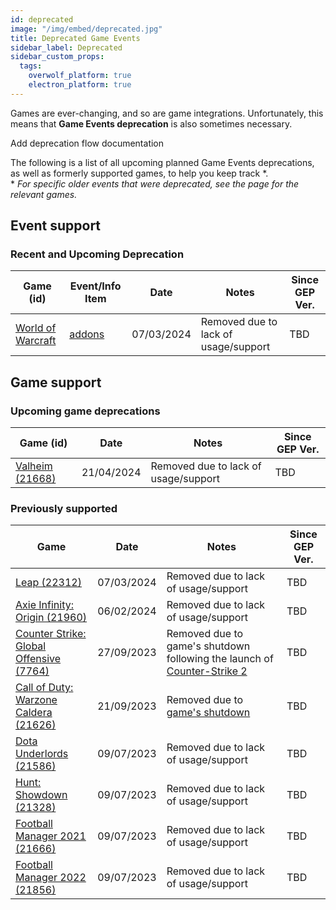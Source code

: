```yaml
---
id: deprecated
image: "/img/embed/deprecated.jpg"
title: Deprecated Game Events
sidebar_label: Deprecated
sidebar_custom_props:
  tags:
    overwolf_platform: true
    electron_platform: true
---
```


Games are ever-changing, and so are game integrations.
Unfortunately, this means that **Game Events deprecation** is also sometimes necessary.

<SkipMe type="TODO">
Add deprecation flow documentation
</SkipMe>


The following is a list of all upcoming planned Game Events deprecations,
as well as formerly supported games, to help you keep track \*.  
\* *For specific older events that were deprecated, see the page for the relevant games.*


## Event support
### Recent and Upcoming Deprecation

Game  (id)         | Event/Info Item    | Date                    | Notes                 | Since GEP Ver. |
------------ | ------------------------- | ------------------------- | --------------------- | ------------- | 
[World of Warcraft](/api/live-game-data/supported-games/world-of-warcraft)     | [addons](/api/live-game-data/supported-games/world-of-warcraft#addons) | 07/03/2024 | Removed due to lack of usage/support |     TBD     |


## Game support
### Upcoming game deprecations

Game  (id)         | Date                    | Notes                 | Since GEP Ver. |
------------ | ------------------------- | --------------------- | ------------- | 
[Valheim (21668)](/api/live-game-data/supported-games/valheim)     | 21/04/2024 | Removed due to lack of usage/support |     TBD     |

### Previously supported

Game         | Date                    | Notes                 | Since GEP Ver. |
------------ | ------------------------- | --------------------- | ------------- | 
[Leap (22312)](/api/live-game-data/deprecated/leap)     | 07/03/2024 | Removed due to lack of usage/support |     TBD     |
[Axie Infinity: Origin (21960)](/api/live-game-data/deprecated/axie-infinity-origin)     | 06/02/2024 | Removed due to lack of usage/support |     TBD     |
[Counter Strike: Global Offensive (7764)](/api/live-game-data/deprecated/counter-strike-global-offensive)     | 27/09/2023 | Removed due to game's shutdown following the launch of [Counter-Strike 2](/api/live-game-data/supported-games/counter-strike-2) |     TBD     |
[Call of Duty: Warzone Caldera (21626)](/api/live-game-data/deprecated/call-of-duty-warzone-caldera)     | 21/09/2023 | Removed due to [game's shutdown](https://twitter.com/CallofDuty/status/1671926600429092864) |     TBD     |
[Dota Underlords (21586)](/api/live-game-data/deprecated/dota-underlords)     | 09/07/2023 | Removed due to lack of usage/support |     TBD     |
[Hunt: Showdown (21328)](/api/live-game-data/deprecated/hunt-showdown)     | 09/07/2023 | Removed due to lack of usage/support |     TBD     |
[Football Manager 2021 (21666)](/api/live-game-data/deprecated/football-manager-2021)     | 09/07/2023 | Removed due to lack of usage/support |     TBD     |
[Football Manager 2022 (21856)](/api/live-game-data/deprecated/football-manager-2022)     | 09/07/2023 | Removed due to lack of usage/support |     TBD     |
